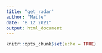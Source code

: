 ```yaml
---
title: "get_radar"
author: "Maite"
date: "8 12 2021"
output: html_document
---
```


```r
knitr::opts_chunk$set(echo = TRUE)
```

## 
